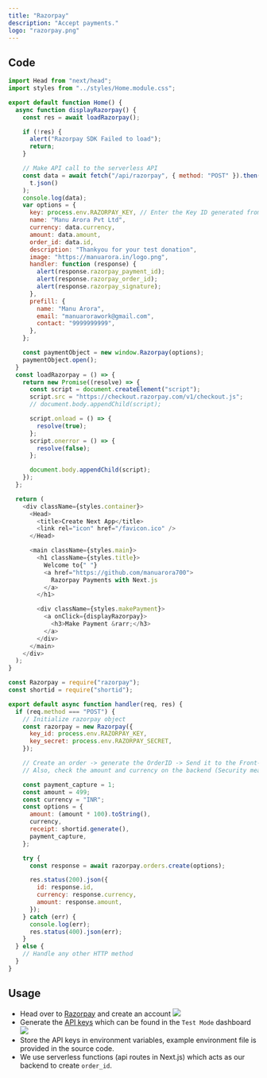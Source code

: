 ```yaml
---
title: "Razorpay"
description: "Accept payments."
logo: "razorpay.png"
---
```


## Code

```js:index.js
import Head from "next/head";
import styles from "../styles/Home.module.css";

export default function Home() {
  async function displayRazorpay() {
    const res = await loadRazorpay();

    if (!res) {
      alert("Razorpay SDK Failed to load");
      return;
    }

    // Make API call to the serverless API
    const data = await fetch("/api/razorpay", { method: "POST" }).then((t) =>
      t.json()
    );
    console.log(data);
    var options = {
      key: process.env.RAZORPAY_KEY, // Enter the Key ID generated from the Dashboard
      name: "Manu Arora Pvt Ltd",
      currency: data.currency,
      amount: data.amount,
      order_id: data.id,
      description: "Thankyou for your test donation",
      image: "https://manuarora.in/logo.png",
      handler: function (response) {
        alert(response.razorpay_payment_id);
        alert(response.razorpay_order_id);
        alert(response.razorpay_signature);
      },
      prefill: {
        name: "Manu Arora",
        email: "manuarorawork@gmail.com",
        contact: "9999999999",
      },
    };

    const paymentObject = new window.Razorpay(options);
    paymentObject.open();
  }
  const loadRazorpay = () => {
    return new Promise((resolve) => {
      const script = document.createElement("script");
      script.src = "https://checkout.razorpay.com/v1/checkout.js";
      // document.body.appendChild(script);

      script.onload = () => {
        resolve(true);
      };
      script.onerror = () => {
        resolve(false);
      };

      document.body.appendChild(script);
    });
  };

  return (
    <div className={styles.container}>
      <Head>
        <title>Create Next App</title>
        <link rel="icon" href="/favicon.ico" />
      </Head>

      <main className={styles.main}>
        <h1 className={styles.title}>
          Welcome to{" "}
          <a href="https://github.com/manuarora700">
            Razorpay Payments with Next.js
          </a>
        </h1>

        <div className={styles.makePayment}>
          <a onClick={displayRazorpay}>
            <h3>Make Payment &rarr;</h3>
          </a>
        </div>
      </main>
    </div>
  );
}

```

```js:/api/razorpay.js
const Razorpay = require("razorpay");
const shortid = require("shortid");

export default async function handler(req, res) {
  if (req.method === "POST") {
    // Initialize razorpay object
    const razorpay = new Razorpay({
      key_id: process.env.RAZORPAY_KEY,
      key_secret: process.env.RAZORPAY_SECRET,
    });

    // Create an order -> generate the OrderID -> Send it to the Front-end
    // Also, check the amount and currency on the backend (Security measure)

    const payment_capture = 1;
    const amount = 499;
    const currency = "INR";
    const options = {
      amount: (amount * 100).toString(),
      currency,
      receipt: shortid.generate(),
      payment_capture,
    };

    try {
      const response = await razorpay.orders.create(options);

      res.status(200).json({
        id: response.id,
        currency: response.currency,
        amount: response.amount,
      });
    } catch (err) {
      console.log(err);
      res.status(400).json(err);
    }
  } else {
    // Handle any other HTTP method
  }
}

```

## Usage

<Step number={1} title="Create an Account on Razorpay" />

- Head over to [Razorpay](https://razorpay.com) and create an account
  <Image src="/static/images/razorpay/1.png" width={1200} height={700} />
- Generate the [API keys](https://https://dashboard.razorpay.com/app/keys) which can be found in the `Test Mode` dashboard
  <Image src="/static/images/razorpay/2.png" width={1200} height={700} />
- Store the API keys in environment variables, example environment file is provided in the source code.
- We use serverless functions (api routes in Next.js) which acts as our backend to create `order_id`.

